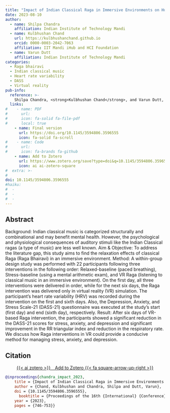 ```yaml
---
title: "Impact of Indian Classical Raga in Immersive Environments on Human Psycho-physiological Parameters"
date: 2023-08-10
author:
  - name: Shilpa Chandra
    affiliation: Indian Institute of Technology Mandi
  - name: Kulbhushan Chand
    url: https://kulbhushanchand.github.io
    orcid: 0000-0003-2042-7063
    affiliation: IIT Mandi iHub and HCI Foundation
  - name: Varun Dutt
    affiliation: Indian Institute of Technology Mandi
categories:
  - Raga bhairavi
  - Indian classical music
  - Heart rate variability
  - DASS
  - Virtual reality
pub-info:
  reference: >-
    Shilpa Chandra, <strong>Kulbhushan Chand</strong>, and Varun Dutt, “Impact of Indian Classical Raga in Immersive Environments on Human Psycho-physiological Parameters,” <em>Proceedings of the 16th International Conference on PErvasive Technologies Related to Assistive Environments</em> (2024), doi: <a href="https://doi.org/10.1145/3594806.3596555"><code>10.1145/3594806.3596555</code></a>
  links:
#    - name: PDF
#      url: 
#      icon: fa-solid fa-file-pdf
#      local: true
    - name: Final version
      url: https://doi.org/10.1145/3594806.3596555
      icon: fa-solid fa-scroll
#    - name: Code
#      url: 
#      icon: fa-brands fa-github
    - name: Add to Zotero
      url: https://www.zotero.org/save?type=doi&q=10.1145/3594806.3596555
      icon: ai ai-zotero-square
#  extra: >- 
#    
doi: 10.1145/3594806.3596555
#haiku:
#  - 
#  - 
#  - 
---
```


## Abstract

Background: Indian classical music is categorized structurally and combinational and may benefit mental health. However, the psychological and physiological consequences of auditory stimuli like the Indian Classical ragas (a type of music) are less well known. Aim & Objective: To address the literature gap, this study aims to find the relaxation effects of classical Raga (Raga Bhairavi) in an immersive environment. Method: A within-group design study was performed with 22 participants following three interventions in the following order: Relaxed-baseline (paced breathing), Stress-baseline (using a mental arithmetic exam), and VR Raga (listening to classical music in an immersive environment). On the first day, all three interventions were delivered in order, while for the next six days, the Raga intervention was delivered only in virtual reality (VR) simulation. The participant's heart rate variability (HRV) was recorded during the intervention on the first and sixth days. Also, the Depression, Anxiety, and Stress Scale-21 (DASS-21) questionnaire was executed at the study's start (first day) and end (sixth day), respectively. Result: After six days of VR-based Raga intervention, the participants showed a significant reduction in the DASS-21 scores for stress, anxiety, and depression and significant improvement in the RR triangular index and reduction in the respiratory rate. We discuss how Raga interventions in VR could provide a conducive method for managing stress, anxiety, and depression.

## Citation

<p class="buttons" style="text-align:center;">
<a class="btn btn-danger" target="_blank" href="https://www.zotero.org/save?type=doi&q=10.1016/j.heliyon.2024.e32195">{{< ai zotero >}}&emsp;Add to Zotero {{< fa square-arrow-up-right >}}</a>
</p>

```bibtex
@inproceedings{chandra_impact_2023,
    title = {Impact of Indian Classical Raga in Immersive Environments on Human Psycho-physiological Parameters},
    author = {Chand, Kulbhushan and Chandra, Shilpa and Dutt, Varun},
    doi = {10.1145/3594806.3596555},
	  booktitle = {Proceedings of the 16th {International} {Conference} on {PErvasive} {Technologies} {Related} to {Assistive} {Environments}},
    year = {2023},
    pages = {746-753}}
```
